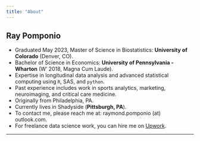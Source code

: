 ```yaml
---
title: "About"
---
```


## Ray Pomponio

* Graduated May 2023, Master of Science in Biostatistics: **University of Colorado** (Denver, CO).
* Bachelor of Science in Economics: **University of Pennsylvania - Wharton** (W' 2018, Magna Cum Laude).
* Expertise in longitudinal data analysis and advanced statistical computing using `R`, SAS, and `python`.
* Past experience includes work in sports analytics, marketing, neuroimaging, and critical care medicine.
* Originally from Philadelphia, PA.
* Currently lives in Shadyside (**Pittsburgh, PA**).
* To contact me, please reach me at: raymond.pomponio (at) outlook.com.
* For freelance data science work, you can hire me on [Upwork](https://www.upwork.com/freelancers/~01bb85ee6f09078536).

---
